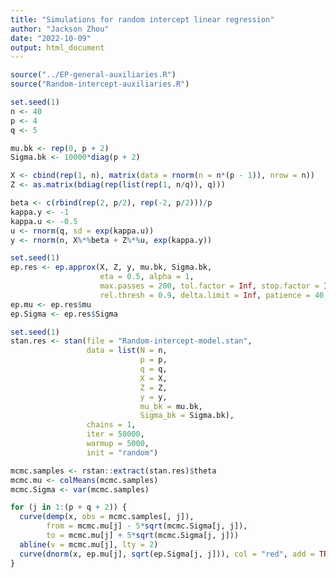 ```yaml
---
title: "Simulations for random intercept linear regression"
author: "Jackson Zhou"
date: "2022-10-09"
output: html_document
---
```


```r
source("../EP-general-auxiliaries.R")
source("Random-intercept-auxiliaries.R")
```

```r
set.seed(1)
n <- 40
p <- 4
q <- 5

mu.bk <- rep(0, p + 2)
Sigma.bk <- 10000*diag(p + 2)

X <- cbind(rep(1, n), matrix(data = rnorm(n = n*(p - 1)), nrow = n))
Z <- as.matrix(bdiag(rep(list(rep(1, n/q)), q)))

beta <- c(rbind(rep(2, p/2), rep(-2, p/2)))/p
kappa.y <- -1
kappa.u <- -0.5
u <- rnorm(q, sd = exp(kappa.u))
y <- rnorm(n, X%*%beta + Z%*%u, exp(kappa.y))
```

```r
set.seed(1)
ep.res <- ep.approx(X, Z, y, mu.bk, Sigma.bk,
                    eta = 0.5, alpha = 1,
                    max.passes = 200, tol.factor = Inf, stop.factor = Inf , abs.thresh = 0.5, 
                    rel.thresh = 0.9, delta.limit = Inf, patience = 40, verbose = T)
ep.mu <- ep.res$mu
ep.Sigma <- ep.res$Sigma
```

```r
set.seed(1)
stan.res <- stan(file = "Random-intercept-model.stan",
                 data = list(N = n,
                             p = p,
                             q = q,
                             X = X,
                             Z = Z,
                             y = y,
                             mu_bk = mu.bk,
                             Sigma_bk = Sigma.bk),
                 chains = 1,
                 iter = 50000,
                 warmup = 5000,
                 init = "random") 

mcmc.samples <- rstan::extract(stan.res)$theta
mcmc.mu <- colMeans(mcmc.samples)
mcmc.Sigma <- var(mcmc.samples)
```

```r
for (j in 1:(p + q + 2)) {
  curve(demp(x, obs = mcmc.samples[, j]),
        from = mcmc.mu[j] - 5*sqrt(mcmc.Sigma[j, j]),
        to = mcmc.mu[j] + 5*sqrt(mcmc.Sigma[j, j]))
  abline(v = mcmc.mu[j], lty = 2)
  curve(dnorm(x, ep.mu[j], sqrt(ep.Sigma[j, j])), col = "red", add = TRUE)
}
```
